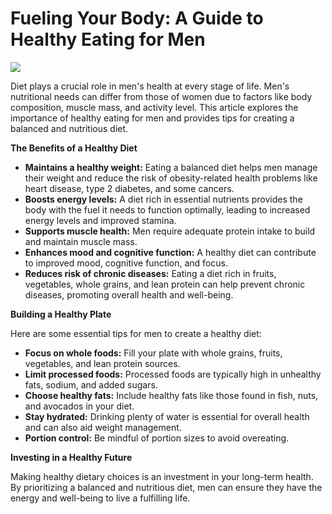 # Fueling Your Body: A Guide to Healthy Eating for Men

<img src="https://plus.unsplash.com/premium_photo-1664910063022-adb3b7807889?q=80&w=2940&auto=format&fit=crop&ixlib=rb-4.0.3&ixid=M3wxMjA3fDB8MHxwaG90by1wYWdlfHx8fGVufDB8fHx8fA%3D%3D" />

Diet plays a crucial role in men's health at every stage of life.  Men's nutritional needs can differ from those of women due to factors like body composition, muscle mass, and activity level. This article explores the importance of healthy eating for men and provides tips for creating a balanced and nutritious diet.

**The Benefits of a Healthy Diet**

* **Maintains a healthy weight:** Eating a balanced diet helps men manage their weight and reduce the risk of obesity-related health problems like heart disease, type 2 diabetes, and some cancers.
* **Boosts energy levels:** A diet rich in essential nutrients provides the body with the fuel it needs to function optimally, leading to increased energy levels and improved stamina.
* **Supports muscle health:** Men require adequate protein intake to build and maintain muscle mass.
* **Enhances mood and cognitive function:**  A healthy diet can contribute to improved mood, cognitive function, and focus. 
* **Reduces risk of chronic diseases:** Eating a diet rich in fruits, vegetables, whole grains, and lean protein can help prevent chronic diseases, promoting overall health and well-being.

**Building a Healthy Plate**

Here are some essential tips for men to create a healthy diet:

* **Focus on whole foods:**  Fill your plate with whole grains, fruits, vegetables, and lean protein sources.
* **Limit processed foods:** Processed foods are typically high in unhealthy fats, sodium, and added sugars. 
* **Choose healthy fats:** Include healthy fats like those found in fish, nuts, and avocados in your diet.
* **Stay hydrated:** Drinking plenty of water is essential for overall health and can also aid weight management.
* **Portion control:** Be mindful of portion sizes to avoid overeating.

**Investing in a Healthy Future**

Making healthy dietary choices is an investment in your long-term health. By prioritizing a balanced and nutritious diet, men can ensure they have the energy and well-being to live a fulfilling life. 